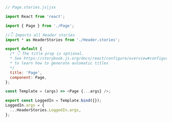 ```js
// Page.stories.js|jsx

import React from 'react';

import { Page } from './Page';

//👇 Imports all Header stories
import * as HeaderStories from './Header.stories';

export default {
  /* 👇 The title prop is optional.
  * See https://storybook.js.org/docs/react/configure/overview#configure-story-loading
  * to learn how to generate automatic titles
  */
  title: 'Page',
  component: Page,
};

const Template = (args) => <Page {...args} />;

export const LoggedIn = Template.bind({});
LoggedIn.args = {
  ...HeaderStories.LoggedIn.args,
};
```